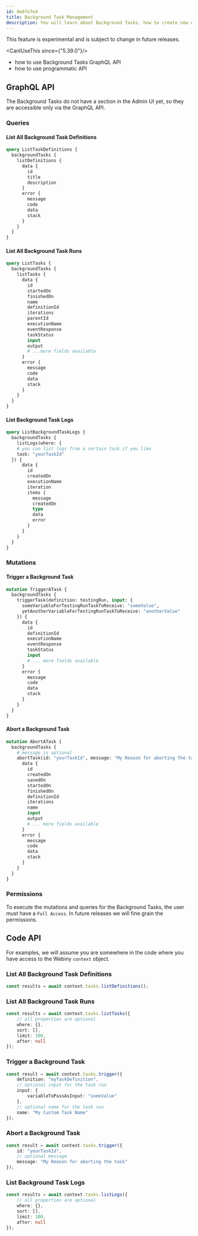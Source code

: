 ```yaml
---
id: 8e6fo7e4
title: Background Task Management
description: You will learn about Background Tasks, how to create new definitions, how to trigger them and how to handle the task run.
---
```



<Alert type="danger" title="Use with caution!">
  This feature is experimental and is subject to change in future releases.
</Alert>

<CanIUseThis since={"5.39.0"}/>

<WhatYouWillLearn>

- how to use Background Tasks GraphQL API
- how to use programmatic API

</WhatYouWillLearn>


## GraphQL API

The Background Tasks do not have a section in the Admin UI yet, so they are accessible only via the GraphQL API.

### Queries

#### List All Background Task Definitions

```graphql
query ListTaskDefinitions {
  backgroundTasks {
    listDefinitions {
      data {
        id
        title
        description
      }
      error {
        message
        code
        data
        stack
      }
    }
  }
}
```

#### List All Background Task Runs
```graphql
query ListTasks {
  backgroundTasks {
    listTasks {
      data {
        id
        startedOn
        finishedOn
        name
        definitionId
        iterations
        parentId
        executionName
        eventResponse
        taskStatus
        input
        output
        # ...more fields available
      }
      error {
        message
        code
        data
        stack
      }
    }
  }
}
```

#### List Background Task Logs

```graphql
query ListBackgroundTaskLogs {
  backgroundTasks {
    listLogs(where: {
    # you can list logs from a certain task if you like
    task: "yourTaskId"
  }) {
      data {
        id
        createdOn
        executionName
        iteration
        items {
          message
          createdOn
          type
          data
          error
        }
      }
    }
  }
}
```

### Mutations
#### Trigger a Background Task

```graphql
mutation TriggerATask {
  backgroundTasks {
    triggerTask(definition: testingRun, input: {
      someVariableForTestingRunTaskToReceive: "someValue",
      yetAnotherVariableForTestingRunTaskToReceive: "anotherValue"
    }) {
      data {
        id
        definitionId
        executionName
        eventResponse
        taskStatus
        input
        # ... more fields available
      }
      error {
        message
        code
        data
        stack
      }
    }
  }
}
```

#### Abort a Background Task

```graphql
mutation AbortATask {
  backgroundTasks {
    # message is optional
    abortTask(id: "yourTaskId", message: "My Reason for aborting the task") {
      data {
        id
        createdOn
        savedOn
        startedOn
        finishedOn
        definitionId
        iterations
        name
        input
        output
        # ... more fields available
      }
      error {
        message
        code
        data
        stack
      }
    }
  }
}
```

### Permissions

To execute the mutations and queries for the Background Tasks, the user must have a `Full Access`. In future releases we will fine grain the permissions.

## Code API

For examples, we will assume you are somewhere in the code where you have access to the Webiny `context` object.

### List All Background Task Definitions

```typescript
const results = await context.tasks.listDefinitions();
```

### List All Background Task Runs

```typescript
const results = await context.tasks.listTasks({
    // all properties are optional
    where: {},
    sort: [],
    limit: 100,
    after: null
});
```

### Trigger a Background Task

```typescript
const result = await context.tasks.trigger({
    definition: "myTaskDefinition",
    // optional input for the task run
    input: {
        variableToPassAsInput: "someValue"
    },
    // optional name for the task run
    name: "My Custom Task Name"
});
```

### Abort a Background Task

```typescript
const result = await context.tasks.trigger({
    id: "yourTaskId",
    // optional message
    message: "My Reason for aborting the task"
});
```

### List Background Task Logs

```typescript
const results = await context.tasks.listLogs({
    // all properties are optional
    where: {},
    sort: [],
    limit: 100,
    after: null
});
```
